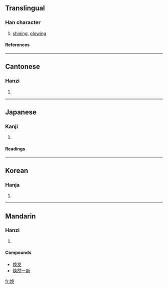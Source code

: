 {{see|煥}}

==Translingual==
===Han character===
{{Han char|rn=86|rad=火|as=07|sn=11|four=|canj=火弓月大 (FNBK), X火弓月大 (XFNBK)}}
# [[shining]], [[glowing]]
====References====
{{Han ref|kx=0673.111|hdz=32205.080|uh=7115|ud=28949}}

----
==Cantonese==
===Hanzi===
{{yue-hanzi|jyut=|y=wun6}}
# {{defn|Cantonese}}

----
==Japanese==
===Kanji===
{{ja-kanji|grade=|rs=火07}}
# {{defn|Japanese}} 
====Readings====
{{ja-readings|on=[[かん]] (kan)|kun=[[あきらか]] (akiraka)}}

----
==Korean==
===Hanja===
{{ko-hanja|hangeul=환|eumhun=|rv=hwan|mr=hwan|y=hwan}}
# {{defn|Korean}}

----
==Mandarin==
===Hanzi===
{{cmn-hanzi|tra=煥|pin=[[huàn]] (huan4)|wg=huan<sup>4</sup>}}
# {{defn|Mandarin}}

====Compounds====
*[[焕发]]
*[[焕然一新]]

[[fr:焕]]